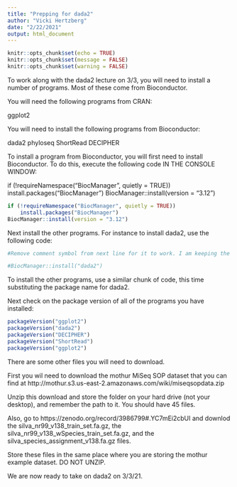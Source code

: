 ```yaml
---
title: "Prepping for dada2"
author: "Vicki Hertzberg"
date: "2/22/2021"
output: html_document
---
```


```r
knitr::opts_chunk$set(echo = TRUE)
knitr::opts_chunk$set(message = FALSE)
knitr::opts_chunk$set(warning = FALSE)
```

To work along with the dada2 lecture on 3/3, you will need to install a number of programs. Most of these come from Bioconductor.

You will need the following programs from CRAN:

ggplot2

You will need to install the following programs from Bioconductor:

dada2
phyloseq
ShortRead
DECIPHER

To install a program from Bioconductor, you will first need to install Bioconductor. To do this, execute the following code IN THE CONSOLE WINDOW:



if (!requireNamespace("BiocManager", quietly = TRUE))
    install.packages("BiocManager")
BiocManager::install(version = "3.12")

```r
if (!requireNamespace("BiocManager", quietly = TRUE))
    install.packages("BiocManager")
BiocManager::install(version = "3.12")
```




Next install the other programs. For instance to install dada2, use the following code:

```r

#Remove comment symbol from next line for it to work. I am keeping the next line commented, however, because I do not need to install dada2, it is already installed.

#BiocManager::install("dada2")

```

To install the other programs, use a similar chunk of code, this time substituting the package name for dada2.

Next check on the package version of all of the programs you have installed:

```r

packageVersion("ggplot2")
packageVersion("dada2")
packageVersion("DECIPHER")
packageVersion("ShortRead")
packageVersion("ggplot2")

```

There are some other files you will need to download.

First you wil need to download the mothur MiSeq SOP dataset that you can find at http://mothur.s3.us-east-2.amazonaws.com/wiki/miseqsopdata.zip

Unzip this download and store the folder on your hard drive (not your desktop), and remember the path to it. You should have 45 files. 

Also, go to https://zenodo.org/record/3986799#.YC7mEi2cbUI and downlod the silva_nr99_v138_train_set.fa.gz, the silva_nr99_v138_wSpecies_train_set.fa.gz, and the silva_species_assignment_v138.fa.gz files. 

Store these files in the same place where you are storing the mothur example dataset. DO NOT UNZIP.

We are now ready to take on dada2 on 3/3/21.



